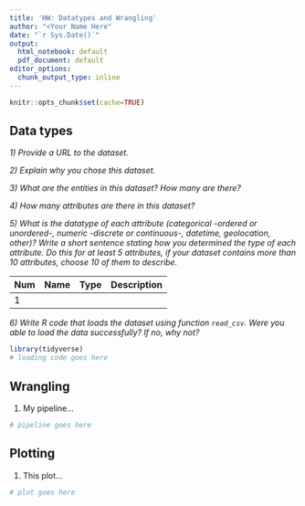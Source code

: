 ```yaml
---
title: 'HW: Datatypes and Wrangling'
author: "<Your Name Here"
date: "`r Sys.Date()`"
output:
  html_notebook: default
  pdf_document: default
editor_options:
  chunk_output_type: inline
---
```


```r
knitr::opts_chunk$set(cache=TRUE)
```

## Data types

_1) Provide a URL to the dataset._


_2) Explain why you chose this dataset._ 


_3) What are the entities in this dataset? How many are there?_


_4) How many attributes are there in this dataset?_


_5) What is the datatype of each attribute (categorical -ordered or unordered-, numeric -discrete or continuous-, datetime, geolocation, other)? Write a short sentence stating how you determined the type of each attribute. Do this for at least 5 attributes, if your dataset contains more than 10 attributes, choose 10 of them to describe._

| Num | Name | Type | Description |
|-----|------|------|-------------|
| 1 | <name> | <type> | <descr> |

_6) Write R code that loads the dataset using function `read_csv`. Were you able to load the data successfully? If no, why not?_

```r
library(tidyverse)
# loading code goes here
```

## Wrangling

1) My pipeline... 

```r
# pipeline goes here
```

## Plotting

1) This plot... 

```r
# plot goes here
```